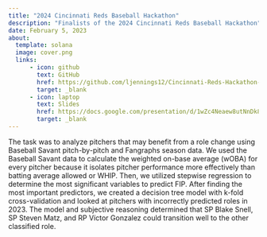 ```yaml
---
title: "2024 Cincinnati Reds Baseball Hackathon"
description: "Finalists of the 2024 Cincinnati Reds Baseball Hackathon"
date: February 5, 2023
about: 
  template: solana
  image: cover.png
  links:
      - icon: github
        text: GitHub
        href: https://github.com/ljennings12/Cincinnati-Reds-Hackathon-Submission
        target: _blank
      - icon: laptop
        text: Slides
        href: https://docs.google.com/presentation/d/1wZc4Neaew8utNnDk8T0_8zGyeGSFGNpaNg8jggmbVlQ/edit?usp=sharing
        target: _blank
---
```

The task was to analyze pitchers that may benefit from a role change using Baseball Savant pitch-by-pitch and Fangraphs season data. We used the Baseball Savant data to calculate the weighted on-base average (wOBA) for every pitcher because it isolates pitcher performance more effectively than batting average allowed or WHIP. Then, we utilized stepwise regression to determine the most significant variables to predict FIP. After finding the most important predictors, we created a decision tree model with k-fold cross-validation and looked at pitchers with incorrectly predicted roles in 2023. The model and subjective reasoning determined that SP Blake Snell, SP Steven Matz, and RP Víctor Gonzalez could transition well to the other classified role.
